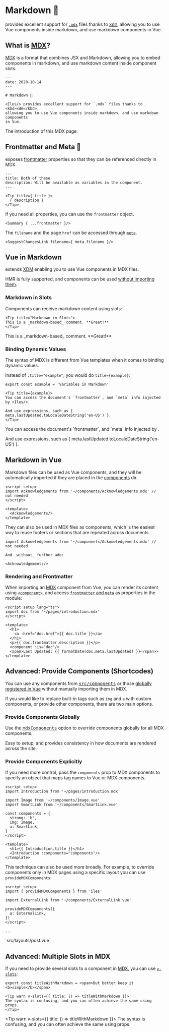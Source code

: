 [MDX]: https://v2.mdxjs.com/docs/what-is-mdx/
[XDM]: https://github.com/wooorm/xdm
[components]: /guide/development#components
[vue-jsx]: https://github.com/vuejs/jsx-next#slot
[frontmatter]: https://github.com/wooorm/xdm#frontmatter
[meta]: /guide/development#using-page-data
[component]: https://v3.vuejs.org/api/built-in-components.html#component
[mdxComponents]: /config#mdxcomponents
[enhanceApp]: /config#enhanceapp

# Markdown 📖

<Iles/> provides excellent support for [`.mdx`][mdx] files thanks to <kbd>[xdm]</kbd>, allowing you to use Vue components inside markdown, and use markdown components in Vue.

## What is [MDX]?

[MDX] is a format that combines JSX and Markdown, allowing you to embed
components in markdown, and use markdown content inside component slots.

```mdx
---
date: 2020-10-14
---

# Markdown 📖

<Iles/> provides excellent support for `.mdx` files thanks to <kbd>xdm</kbd>,
allowing you to use Vue components inside markdown, and use markdown components
in Vue.
```
<Caption>The introduction of this MDX page.</Caption>

## Frontmatter and Meta 📃

<Iles/> exposes [frontmatter] properties so that they can be referenced directly in MDX.

```mdx
---
title: Both of these
description: Will be available as variables in the component.
---

<Tip title={ title }>
  { description }
</Tip>
```

If you need all properties, you can use the `frontmatter` object.

```mdx
<Summary { ...frontmatter }/>
```

The `filename` and the page `href` can be accessed through [`meta`][meta].

```mdx
<SuggestChangesLink filename={ meta.filename }/>
```

## Vue in Markdown <VueLogo/>

<Iles/> extends [XDM] enabling you to use Vue components in MDX files.

HMR is fully supported, and components can be used [without importing them][components]. 

### Markdown in Slots

Components can receive markdown content using slots:

```mdx
<Tip title="Markdown in Slots">
This is a _markdown-based_ comment. **Great!**
</Tip>
```

<Tip title="Markdown in Slots">
This is a _markdown-based_ comment. **Great!**
</Tip>

### Binding Dynamic Values

The syntax of MDX is different from Vue templates when it comes to binding dynamic values.

Instead of `:title="example"`, you would do `title={example}`:

```mdx
export const example = 'Variables in Markdown'

<Tip title={example}>
You can access the document's `frontmatter`, and `meta` info injected by <Iles/>.

And use expressions, such as { meta.lastUpdated.toLocaleDateString('en-US') }.
</Tip>
```

<Tip title={example}>
You can access the document's `frontmatter`, and `meta` info injected by <Iles/>.

And use expressions, such as { meta.lastUpdated.toLocaleDateString('en-US') }.
</Tip>

## Markdown in Vue <VueLogo/>

Markdown files can be used as Vue components, and they will be automatically
imported if they are placed in the [components] dir.

```vue
<script setup>
import Acknowledgements from '~/components/Acknowledgements.mdx' // not needed
</script>

<template>
  <Acknowledgements/>
</template>
```

They can also be used in MDX files as components, which is the easiest way to
reuse footers or sections that are repeated across documents.

```mdx
import Acknowledgements from '~/components/Acknowledgements.mdx' // not needed

And _without_ further ado:

<Acknowledgements/>
```

### Rendering and Frontmatter

When importing an [MDX] component from Vue, you can render its content using [`<component>`][component], and access [`frontmatter` and `meta`](#frontmatter-and-meta) as properties in the module:

```vue
<script setup lang="ts">
import doc from '~/pages/introduction.mdx'
</script>

<template>
  <h1>
    <a :href="doc.href">{{ doc.title }}</a>
  </h1>
  <p>{{ doc.frontmatter.description }}</p>
  <component :is="doc"/>
  <span>Last Updated: {{ formatDate(doc.meta.lastUpdated) }}</span>>
</template>
```

## Advanced: Provide Components (Shortcodes)

You can use any components from <kbd>[src/components][components]</kbd>
or those [globally registered in Vue][enhanceApp] without manually importing them in MDX.

If you would like to replace built-in tags such as `img` and `a` with
custom components, or provide other components, there are two main options.

### Provide Components Globally

Use the <kbd>[mdxComponents]</kbd> option to override components globally
for all MDX components.

<Tip title="Recommended ✨">
Easy to setup, and provides consistency in how documents are rendered across the site.
</Tip>

### Provide Components Explicitly 

If you need more control, pass the `components` prop to MDX components to specify
an object that maps tag names to Vue or MDX components.

```vue
<script setup>
import Introduction from '~/pages/introduction.mdx'

import Image from '~/components/Image.vue'
import SmartLink from '~/components/SmartLink.vue'

const components = {
  strong: 'b',
  img: Image,
  a: SmartLink,
}
</script>

<template>
  <h1>{{ Introduction.title }}</h1>
  <Introduction :components="components"/>
</template>
```

This technique can also be used more broadly. For example, to override components only in MDX pages using a specific layout you can use `provideMDXComponents`:

```vue
<script setup>
import { provideMDXComponents } from 'iles'

import ExternalLink from '~/components/ExternalLink.vue'

provideMDXComponents({
  a: ExternalLink,
})
</script>

...
```
<Caption>`src/layouts/post.vue`</Caption>

## Advanced: Multiple Slots in MDX

If you need to provide several slots to a component in [MDX], you can use [`v-slots`][vue-jsx]:

```mdx
export const titleWithMarkdown = <span>But better keep it <b>simple</b></span>

<Tip warn v-slots={{ title: () => titleWithMarkdown }}>
The syntax is confusing, and you can often achieve the same using props.
</Tip>
```


<Tip warn v-slots={{ title: () => titleWithMarkdown }}>
The syntax is confusing, and you can often achieve the same using props.
</Tip>
